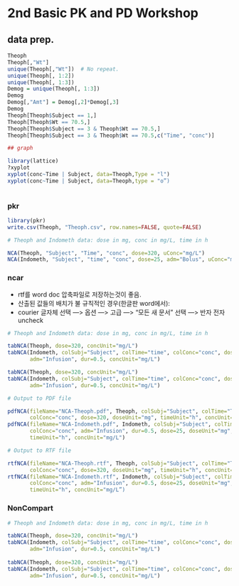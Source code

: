 # 2nd Basic PK and PD Workshop 

## data prep.

```r
Theoph
Theoph[,"Wt"]
unique(Theoph[,"Wt"])  # No repeat. 
unique(Theoph[, 1:2])
unique(Theoph[, 1:3])
Demog = unique(Theoph[, 1:3])
Demog
Demog[,"Amt"] = Demog[,2]*Demog[,3]
Demog
Theoph[Theoph$Subject == 1,]
Theoph[Theoph$Wt == 70.5,]
Theoph[Theoph$Subject == 3 & Theoph$Wt == 70.5,]
Theoph[Theoph$Subject == 3 & Theoph$Wt == 70.5,c("Time", "conc")]

## graph

library(lattice)
?xyplot
xyplot(conc~Time | Subject, data=Theoph,Type = "l")
xyplot(conc~Time | Subject, data=Theoph,type = "o”)
       
```

### pkr 

```r
       
library(pkr)
write.csv(Theoph, "Theoph.csv", row.names=FALSE, quote=FALSE)

# Theoph and Indometh data: dose in mg, conc in mg/L, time in h

NCA(Theoph, "Subject", "Time", "conc", dose=320, uConc="mg/L")
NCA(Indometh, "Subject", "time", "conc", dose=25, adm="Bolus", uConc="mg/L")
```

### ncar

- rtf를 word doc 압축파일로 저장하는것이 좋음.
- 산출된 값들의 배치가 불 규칙적인 경우(한글판 word에서): 
- courier 글자체 선택 —> 옵션 —> 고급 —> "모든 새 문서" 선택 —> 반자 전자 uncheck

```r
# Theoph and Indometh data: dose in mg, conc in mg/L, time in h

tabNCA(Theoph, dose=320, concUnit="mg/L")
tabNCA(Indometh, colSubj="Subject", colTime="time", colConc="conc", dose=25,
       adm="Infusion", dur=0.5, concUnit="mg/L")

tabNCA(Theoph, dose=320, concUnit="mg/L")
tabNCA(Indometh, colSubj="Subject", colTime="time", colConc="conc", dose=25,
       adm="Infusion", dur=0.5, concUnit="mg/L")
```

```r
# Output to PDF file

pdfNCA(fileName="NCA-Theoph.pdf", Theoph, colSubj="Subject", colTime="Time", 
       colConc="conc", dose=320, doseUnit="mg", timeUnit="h", concUnit="mg/L")
pdfNCA(fileName="NCA-Indometh.pdf", Indometh, colSubj="Subject", colTime="time", 
       colConc="conc", adm="Infusion", dur=0.5, dose=25, doseUnit="mg", 
       timeUnit="h", concUnit="mg/L")

# Output to RTF file

rtfNCA(fileName="NCA-Theoph.rtf", Theoph, colSubj="Subject", colTime="Time", 
       colConc="conc", dose=320, doseUnit="mg", timeUnit="h", concUnit="mg/L")
rtfNCA(fileName="NCA-Indometh.rtf", Indometh, colSubj="Subject", colTime="time", 
       colConc="conc", adm="Infusion", dur=0.5, dose=25, doseUnit="mg", 
       timeUnit="h", concUnit="mg/L”)
```

### NonCompart

``` r
# Theoph and Indometh data: dose in mg, conc in mg/L, time in h

tabNCA(Theoph, dose=320, concUnit="mg/L")
tabNCA(Indometh, colSubj="Subject", colTime="time", colConc="conc", dose=25,
       adm="Infusion", dur=0.5, concUnit="mg/L")
       
tabNCA(Theoph, dose=320, concUnit="mg/L")
tabNCA(Indometh, colSubj="Subject", colTime="time", colConc="conc", dose=25, 
       adm="Infusion", dur=0.5, concUnit="mg/L")
```
